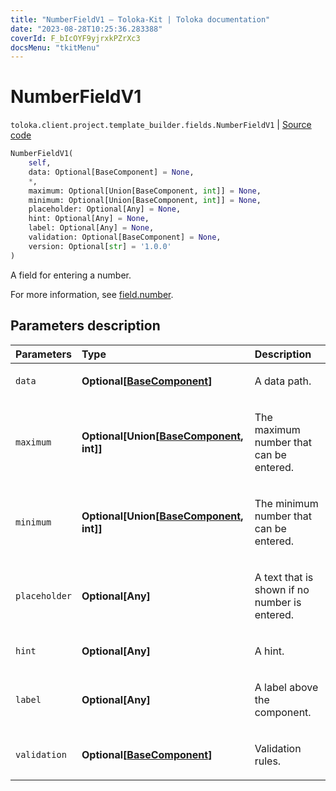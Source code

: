 ```yaml
---
title: "NumberFieldV1 — Toloka-Kit | Toloka documentation"
date: "2023-08-28T10:25:36.283388"
coverId: F_bIcOYF9yjrxkPZrXc3
docsMenu: "tkitMenu"
---
```


# NumberFieldV1

`toloka.client.project.template_builder.fields.NumberFieldV1` | [Source code](https://github.com/Toloka/toloka-kit/blob/v1.2.1/src/client/project/template_builder/fields.py#L381)

```python
NumberFieldV1(
    self,
    data: Optional[BaseComponent] = None,
    *,
    maximum: Optional[Union[BaseComponent, int]] = None,
    minimum: Optional[Union[BaseComponent, int]] = None,
    placeholder: Optional[Any] = None,
    hint: Optional[Any] = None,
    label: Optional[Any] = None,
    validation: Optional[BaseComponent] = None,
    version: Optional[str] = '1.0.0'
)
```

A field for entering a number.

For more information, see [field.number](/docs/template-builder/reference/field.number).

## Parameters description

| Parameters | Type | Description |
| :----------| :----| :-----------|
`data`|**Optional\[[BaseComponent](/docs/toloka-kit/reference/toloka.client.project.template_builder.base.BaseComponent)\]**|<p>A data path.</p>
`maximum`|**Optional\[Union\[[BaseComponent](/docs/toloka-kit/reference/toloka.client.project.template_builder.base.BaseComponent), int\]\]**|<p>The maximum number that can be entered.</p>
`minimum`|**Optional\[Union\[[BaseComponent](/docs/toloka-kit/reference/toloka.client.project.template_builder.base.BaseComponent), int\]\]**|<p>The minimum number that can be entered.</p>
`placeholder`|**Optional\[Any\]**|<p>A text that is shown if no number is entered.</p>
`hint`|**Optional\[Any\]**|<p>A hint.</p>
`label`|**Optional\[Any\]**|<p>A label above the component.</p>
`validation`|**Optional\[[BaseComponent](/docs/toloka-kit/reference/toloka.client.project.template_builder.base.BaseComponent)\]**|<p>Validation rules.</p>